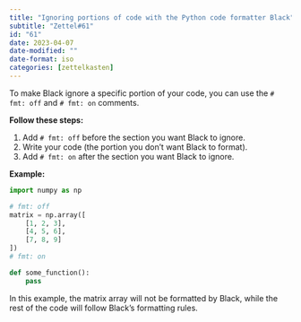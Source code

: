 ```yaml
---
title: "Ignoring portions of code with the Python code formatter Black"
subtitle: "Zettel#61"
id: "61"
date: 2023-04-07
date-modified: ""
date-format: iso
categories: [zettelkasten]
---
```

To make Black ignore a specific portion of your code, you can use the `# fmt: off` and `# fmt: on` comments.

**Follow these steps:**

1. Add `# fmt: off` before the section you want Black to ignore.
2. Write your code (the portion you don't want Black to format).
3. Add `# fmt: on` after the section you want Black to ignore.

**Example:**

```python
import numpy as np

# fmt: off
matrix = np.array([
    [1, 2, 3],
    [4, 5, 6],
    [7, 8, 9]
])
# fmt: on

def some_function():
    pass
```

In this example, the matrix array will not be formatted by Black, while the rest of the code will follow Black's formatting rules.
